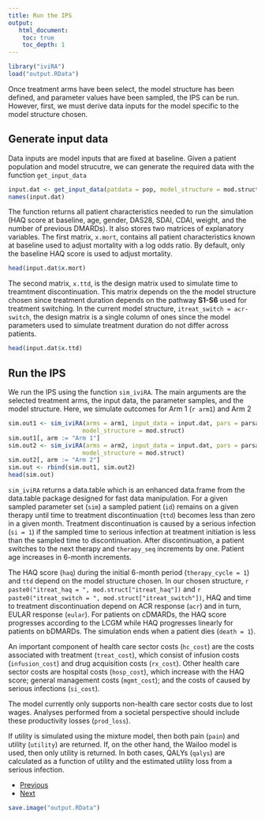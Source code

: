 ```yaml
---
title: Run the IPS
output: 
   html_document:
    toc: true
    toc_depth: 1
--- 
```


```r
library("iviRA")
load("output.RData")
```

Once treatment arms have been select, the model structure has been defined, and parameter values have been sampled, the IPS can be run. However, first, we must derive data inputs for the model specific to the model structure chosen.    

## Generate input data
Data inputs are model inputs that are fixed at baseline. Given a patient population and model strucutre, we can generate the required data with the function `get_input_data`

```r
input.dat <- get_input_data(patdata = pop, model_structure = mod.struct)
names(input.dat)
```

The function returns all patient characteristics needed to run the simulation (HAQ score at baseline, age, gender, DAS28, SDAI, CDAI, weight, and the number of previous DMARDs). It also stores two matrices of explanatory variables. The first matrix, `x.mort`, contains all patient characteristics known at baseline used to adjust mortality with a log odds ratio. By default, only the baseline HAQ score is used to adjust mortality. 

```r
head(input.dat$x.mort)
```

The second matrix, `x.ttd`, is the design matrix used to simulate time to treamtment discontinuation. This matrix depends on the the model structure chosen since treatment duration depends on the pathway **S1-S6** used for treatment switching. In the current model structure, `itreat_switch = acr-switch`, the design matrix is a single column of ones since the model parameters used to simulate treatment duration do not differ across patients. 

```r
head(input.dat$x.ttd)
```

## Run the IPS
We run the IPS using the function `sim_iviRA`. The main arguments are the selected treatment arms, the input data, the parameter samples, and the model structure. Here, we simulate outcomes for Arm 1 (`r arm1`) and Arm 2

```r
sim.out1 <- sim_iviRA(arms = arm1, input_data = input.dat, pars = parsamp,
                     model_structure = mod.struct)
sim.out1[, arm := "Arm 1"]
sim.out2 <- sim_iviRA(arms = arm2, input_data = input.dat, pars = parsamp,
                     model_structure = mod.struct)
sim.out2[, arm := "Arm 2"]
sim.out <- rbind(sim.out1, sim.out2)
head(sim.out)
```

`sim_iviRA` returns a data.table which is an enhanced data.frame from the data.table package designed for fast data manipulation. For a given sampled parameter set (`sim`) a sampled patient (`id`) remains on a given therapy until time to treatment discontinuation (`ttd`) becomes less than zero in a given month. Treatment discontinuation is caused by a serious infection (`si = 1`) if the sampled time to serious infection at treatment initiation is less than the sampled time to discontinuation. After discontinuation, a patient switches to the next therapy and `therapy_seq` increments by one. Patient age increases in 6-month increments. 

The HAQ score (`haq`) during the initial 6-month period (`therapy_cycle = 1`) and `ttd` depend on the model structure chosen. In our chosen structure, `r paste0("itreat_haq = ", mod.struct["itreat_haq"])` and `r paste0("itreat_switch = ", mod.struct["itreat_switch"])`, HAQ and time to treatment discontinuation depend on ACR response (`acr`) and in turn, EULAR response (`eular`). For patients on cDMARDs, the HAQ score progresses according to the LCGM while HAQ progresses linearly for patients on bDMARDs. The simulation ends when a patient dies (`death = 1`).

An important component of health care sector costs (`hc_cost`) are the costs associated with treatment (`treat_cost`), which consist of infusion costs (`infusion_cost`) and drug acquisition costs (`rx_cost`). Other health care sector costs are hospital costs (`hosp_cost`), which increase with the HAQ score; general management costs (`mgmt_cost`); and the costs of caused by serious infections (`si_cost`).

The model currently only supports non-health care sector costs due to lost wages. Analyses performed from a societal perspective should include these productivity losses (`prod_loss`). 

If utility is simulated using the mixture model, then both pain (`pain`) and utility (`utility`) are returned. If, on the other hand, the Wailoo model is used, then only utility is returned. In both cases, QALYs (`qalys`) are calculated as a function of utility and the estimated utility loss from a serious infection.  

<div>
<ul class="pager">
  <li class="previous"><a href="04-parameters.html">Previous</a></li>
  <li class="next"><a href="06-cea.html">Next</a></li>
</ul>
</div>

```r
save.image("output.RData")
```